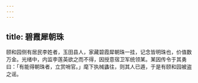 ```yaml
---
---
---
```

title: 碧霞犀朝珠
---



颐和园侧有居民李姓者，玉田县人，家藏碧霞犀朝珠一挂，记念皆明珠也，价值数万金。光绪中，内监李莲英欲之而不得，因授意宿卫军统领某。某因传令于其勇曰：「有能得朝珠者，立赏哨官。」麾下执械蠭往，则其人已遁，于是有颐和园被盗之谣。